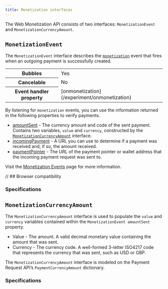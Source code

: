 ```yaml
---
title: Monetization interfaces
---
```



The Web Monetization API consists of two interfaces: `MonetizationEvent` and `MonetizationCurrencyAmount`.

## `MonetizationEvent`

The `MonetizationEvent` interface describes the [`monetization`](/experiment/events) event that fires when an outgoing payment is successfully created.  

<table>
  <tr>
    <th>Bubbles</th>
    <td>Yes</td>
  </tr>
  <tr>
    <th>Cancelable</th>
    <td>No</td>
  </tr>
  <tr>
    <th>Event handler property</th>
    <td>[onmonetization](/experiment/onmonetization)</td>
  </tr>
</table>

By listening for `monetization` events, you can use the information returned in the following properties to verify payments.

* [amountSent](/experiment/events#amountsent) - The currency amount and code of the sent payment. Contains two variables, `value` and `currency`, constructed by the [`MonetizationCurrencyAmount`](#monetizationcurrencyamount) interface.
* [incomingPayment](/experiment/events#incomingpayment) - A URL you can use to determine if a payment was received and, if so, the amount received.
* [paymentPointer](/experiment/events#paymentpointer) - The URL of the payment pointer or wallet address that the incoming payment request was sent to.

Visit the [Monetization Events](/experiment/events) page for more information.

<Hidden>

// ## Browser compatibility

<BrowserCompat json={data} />

</Hidden>

### Specifications

<Specification anchor='monetizationevent-interface' />

## `MonetizationCurrencyAmount`

The `MonetizationCurrencyAmount` interface is used to populate the `value` and `currency` variables contained within the `MonetizationEvent amountSent` property.

* Value - The amount. A valid decimal monetary value containing the amount that was sent.
* Currency - The currency code. A well-formed 3-letter ISO4217 code that represents the currency that was sent, such as USD or GBP.

The `MonetizationCurrencyAmount` interface is modeled on the Payment Request API’s <LinkOut href="https://www.w3.org/TR/payment-request/#paymentcurrencyamount-dictionary">`PaymentCurrencyAmount`</LinkOut> dictionary.

### Specifications

<Specification anchor='monetizationcurrencyamount-interface' />